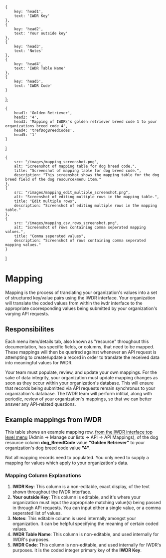 
    {
        key: 'head1',
        text: 'IWDR Key'
    },
    {
        key: 'head2',
        text: 'Your outside key'
    },
    {
        key: 'head3',
        text: 'Notes'
    },
    {
        key: 'head4',
        text: 'IWDR Table Name'
    },
    {
        key: 'head5',
        text: 'IWDR Code'
    }
];

    {
        head1: 'Golden Retriever',
        head2: '4',
        head3: 'Mapping of IWDR\'s golden retriever breed code 1 to your organizations breed code 4',
        head4: 'trefDogBreedCodes',
        head5: '1'
    }
]

    {
        src: "/images/mapping_screenshot.png",
        alt: "Screenshot of mapping table for dog breed code.",
        title: "Screenshot of mapping table for dog breed code.",
        description: "This screenshot shows the mapping table for the dog breed field of the dog resource/menu item."
    },
    {
        src: "/images/mapping_edit_multiple_screenshot.png",
        alt: "Screenshot of editing multiple rows in the mapping table.",
        title: "Edit multiple rows",
        description: "Screenshot of editing multiple rows in the mapping table."
    },
    {
        src: "/images/mapping_csv_rows_screenshot.png",
        alt: "Screenshot of rows containing comma seperated mapping values.",
        title: "Comma seperated values",
        description: "Screenshot of rows containing comma seperated mapping values."
    }
]

# Mapping

Mapping is the process
of translating your organization's values into a set of structured key/value pairs using the IWDR interface.
Your organization will translate the coded values from within the iwdr interface to the appropriate cooresponding values
being submitted by your organization's varying API requests.

## Responsibilites

Each menu item/details tab,
also known as "resource" throughout this documentation, has specific fields, or columns, that need to be mapped.
These mappings will then be querired against whenever an API request is attempting to create/update a record
in order to translate the received data into meaningful values for IWDR.

<Note alert>
    Your team must populate, review, and update your own mappings. For the sake of data integrity,
    your organization must update mapping changes as soon as they occur within your organization's database.
    This will ensure that records being submitted via API requests remain synchronus to your organization's database.
</Note>

<Note>
    The IWDR team will perform intitial, along with periodic, review of your organization's mappings,
    so that we can better answer any API-related questions.
</Note>


## Example mappings from IWDR

This table shows an example mapping row, [from the IWDR interface top level menu](https://iwdr.org/iwdr/login.php) (Admin -> Manage our lists -> API -> API Mappings),
of the dog resource column **dog_BreedCode** value **"Golden Retriever"**
to your organization's dog breed code value **"4"**.

<CustomLightbox
    slides={slides}
    label="Click to see example screenshots"
/>

<Table headers={headers} values={values}/>
<Note>
    Not all mapping records need to populated. You only need to supply a mapping for values which apply to
    your organization's data.
</Note>

### Mapping Column Explanations
1. **IWDR Key**: This column is a non-editable, exact display, of the text shown throughout the IWDR interface.
2. **Your outside Key**: This column is editable, and it's where your organization must input the appropriate matching value(s) being passed in through API requests. You can input either a single value, or a comma seperated list of values.
3. **Notes**: This editable column is used internally amongst your organization. It can be helpful specifying the meaning of certain coded values.
4. **IWDR Table Name**: This column is non-editable, and used internally for IWDR's purposes.
5. **IWDR Code**: This column is non-editable, and used internally for IWDR's purposes. It is the coded integer primary key of the **IWDR Key**.